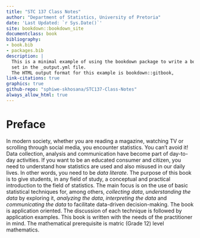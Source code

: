 ```yaml
--- 
title: "STC 137 Class Notes"
author: "Department of Statistics, University of Pretoria"
date: 'Last Updated: `r Sys.Date()`'
site: bookdown::bookdown_site
documentclass: book
bibliography:
- book.bib
- packages.bib
description: |
  This is a minimal example of using the bookdown package to write a book.
  set in the _output.yml file.
  The HTML output format for this example is bookdown::gitbook,
link-citations: true
graphics: true
github-repo: "sphiwe-skhosana/STC137-Class-Notes"
always_allow_html: true
---
```


# Preface {.unnumbered}

In modern society, whether you are reading a magazine, watching TV or scrolling through social media, you encounter statistics. You can't avoid it! Data collection, analysis and communication have become part of day-to-day activities. If you want to be an educated consumer and citizen, you need to understand how statistics are used and also misused in our daily lives. In other words, you need to be _data literate_. The purpose of this book is to give students, in any field of study, a conceptual and practical introduction to the field of statistics. The main focus is on the use of basic statistical techniques for, among others, _collecting data_, _understanding the data_ by exploring it, _analyzing the data_, _interpreting the data_ and _communicating the data_ to facilitate data-driven decision-making. The book is application oriented. The discussion of each technique is followed by application examples. This book is written with the needs of the practitioner in mind. The mathematical prerequisite is matric (Grade 12) level mathematics. 